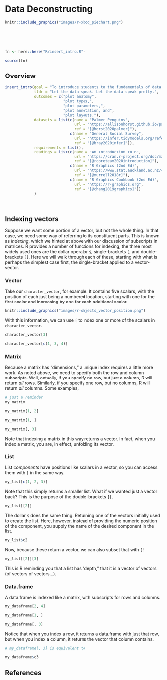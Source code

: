 # Data Deconstructing {#datadeconstructing}

```r

knitr::include_graphics("images/r-xkcd_piechart.png")

```

<br><br><br>

```r

fn <- here::here("R/insert_intro.R")

source(fn)

```

## Overview

```r

insert_intro(goal = "To introduce students to the fundamentals of data visualization using the base R plotting system.",
             tldr = "Let the data speak. Let the data speak pretty.",
             outcomes = c("plot anatomy", 
                          "plot types,",
                          "plot parameters,",
                          "plot annotation, and",
                          "plot layouts."),
             datasets = list(c(name = "Palmer Penguins", 
                               url = "https://allisonhorst.github.io/palmerpenguins/",
                               ref = "[@horst2020palmer]"),
                             c(name = "General Social Survey", 
                               url = "https://infer.tidymodels.org/reference/gss.html",
                               ref = "[@bray2020infer]")),
             requirements = list(),
             readings = list(c(name = "An Introduction to R",
                               url = "https://cran.r-project.org/doc/manuals/r-release/R-intro.html",
                               ref = "[@rcoreteam2020introduction]"),
                             c(name = "R Graphics (2nd Ed)",
                               url = "https://www.stat.auckland.ac.nz/~paul/RG2e/",
                               ref = "[@murrell2018r]"),
                             c(name = "R Graphics Cookbook (2nd Ed)",
                               url = "https://r-graphics.org",
                               ref = "[@chang2019graphics]"))
             )

```

<br>


## Indexing vectors {#indexing-vectors}

Suppose we want some portion of a vector, but not the whole thing. In that case, we need some way of referring to its constituent parts. This is known as _indexing_, which we hinted at above with our discussion of subscripts in matrices. R provides a number of functions for indexing, the three most widely used ones are the dollar operator `$`, single-brackets `[`, and double-brackets `[[`. Here we will walk through each of these, starting with what is perhaps the simplest case first, the single-bracket applied to a vector-vector.


### Vector

Take our `character_vector`, for example. It contains five scalars, with the position of each just being a numbered location, starting with one for the first scalar and increasing by one for each additional scalar.

```r

knitr::include_graphics("images/r-objects_vector_position.png")

```

With this information, we can use `[` to index one or more of the scalars in `character_vector`.

```r

character_vector[3]

character_vector[c(1, 3, 4)]

```


### Matrix

Because a matrix has "dimensions," a unique index requires a little more work. As noted above, we need to specify both the row and column subscripts. Well, actually, if you specify no row, but just a column, R will return _all_ rows. Similarly, if you specify one row, but no columns, R will return _all_ columns. Some examples,

```r

# just a reminder
my_matrix

my_matrix[1, 2]

my_matrix[1, ]

my_matrix[, 3]

```

Note that indexing a matrix in this way returns a vector. In fact, when you index a matrix, you are, in effect, unfolding its vector.


### List

List _components_ have positions like scalars in a vector, so you can access them with `[` in the same way.

```r

my_list[c(1, 2, 3)]

```

Note that this simply returns a smaller list. What if we wanted just a vector back? This is the purpose of the double-brackets `[[`.

```r

my_list[[2]]

```

The dollar `$` does the same thing. Returning one of the vectors initially used to create the list. Here, however, instead of providing the numeric position of the component, you supply the name of the desired component in the list.  

```r

my_list$c2

```

Now, because these return a vector, we can also subset that with `[`!

```r

my_list[[2]][3]

```

This is R reminding you that a list has "depth," that it is a vector of vectors (of vectors of vectors...).

### Data.frame

A data.frame is indexed like a matrix, with subscripts for rows and columns.

```r

my_dataframe[2, 4]

my_dataframe[1, ]

my_dataframe[, 3]

```

Notice that when you index a row, it returns a data.frame with just that row, but when you index a column, it returns the vector that column contains.

```r

# my_dataframe[, 3] is equivalent to

my_dataframe$c3

```


## References
